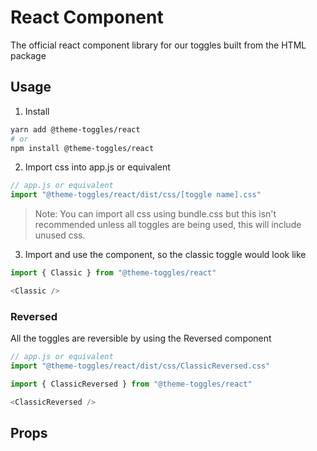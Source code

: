 
# React Component
The official react component library for our toggles built from the HTML package

## Usage
1. Install
```bash
yarn add @theme-toggles/react
# or
npm install @theme-toggles/react
```
2. Import css into app.js or equivalent
```js
// app.js or equivalent
import "@theme-toggles/react/dist/css/[toggle name].css"
```
> Note: You can import all css using bundle.css but this isn't recommended unless all toggles are being used, this will include unused css. 

3. Import and use the component, so the classic toggle would look like
```js
import { Classic } from "@theme-toggles/react"

<Classic />
```
### Reversed
All the toggles are reversible by using the Reversed component
```js
// app.js or equivalent
import "@theme-toggles/react/dist/css/ClassicReversed.css"
```
```js
import { ClassicReversed } from "@theme-toggles/react"

<ClassicReversed />
```


## Props
